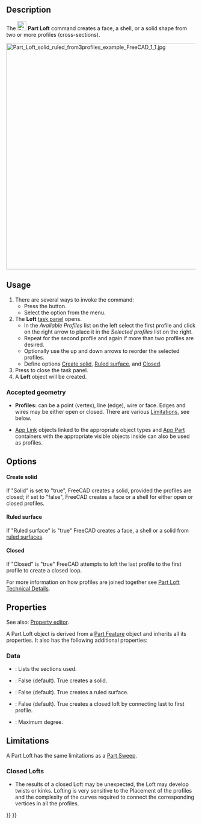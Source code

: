 <languages/>
<translate>

<!--T:32-->
{{Docnav
|[[Part_RuledSurface|RuledSurface]]
|[[Part_Sweep|Sweep]]
|[[Part_Workbench|Part]]
|IconL=Part_RuledSurface.svg
|IconR=Part_Sweep.svg
|IconC=Workbench_Part.svg
}}

<!--T:2-->
{{GuiCommand
|Name=Part Loft
|MenuLocation=Part → Loft...
|Workbenches=[[Part_Workbench|Part]]
|Version=0.13
|SeeAlso=[[Part_Sweep|Part Sweep]]
}}

==Description== <!--T:44-->

<!--T:45-->
The [[Image:Part_Loft.svg|24px]] '''Part Loft''' command creates a face, a shell, or a solid shape from two or more profiles (cross-sections).

</translate>
[[File:Part_Loft_solid_ruled_from3profiles_example_FreeCAD_1_1.jpg|600px]]
<translate>
<!--T:61-->
{{Caption|Loft from three profiles which are two [[Part_Circle|Part Circles]] and one [[Part_Ellipse|Part Ellipse]]. Parameters are Solid "True" and Ruled "True".}}

==Usage== <!--T:46-->

<!--T:47-->
# There are several ways to invoke the command:
#* Press the {{Button|[[Image:Part_Loft.svg|16px]] [[Part_Loft|Loft...]]}} button.
#* Select the {{MenuCommand|Part → [[Image:Part_Loft.svg|16px]] Loft...}} option from the menu.
# The '''Loft''' [[Task_panel|task panel]] opens.
#* In the ''Available Profiles'' list on the left select the first profile and click on the right arrow to place it in the ''Selected profiles'' list on the right.
#* Repeat for the second profile and again if more than two profiles are desired.
#* Optionally use the up and down arrows to reorder the selected profiles.
#* Define options [[#Data|Create solid]], [[#Data|Ruled surface]], and [[#Data|Closed]].
# Press {{Button|OK}} to close the task panel.
# A '''Loft''' object will be created.

===Accepted geometry=== <!--T:48-->

<!--T:3-->
* '''Profiles:''' can be a point (vertex), line (edge), wire or face. Edges and wires may be either open or closed. There are various [[#Limitations|Limitations]], see below.

<!--T:38-->
* [[App_Link|App Link]] objects linked to the appropriate object types and [[App_Part|App Part]] containers with the appropriate visible objects inside can also be used as profiles. {{Version|0.20}}

==Options== <!--T:60-->

====Create solid==== <!--T:55-->

<!--T:6-->
If "Solid" is set to "true", FreeCAD creates a solid, provided the profiles are closed; if set to "false", FreeCAD creates a face or a shell for either open or closed profiles.

====Ruled surface==== <!--T:56-->

<!--T:5-->
If "Ruled surface" is "true" FreeCAD creates a face, a shell or a solid from [https://en.wikipedia.org/wiki/Ruled_surface ruled surfaces].

====Closed==== <!--T:57-->

<!--T:7-->
If "Closed" is "true" FreeCAD attempts to loft the last profile to the first profile to create a closed loop.  

<!--T:29-->
For more information on how profiles are joined together see [[Part_Loft_Technical_Details|Part Loft Technical Details]].

==Properties== <!--T:49-->

<!--T:50-->
See also: [[Property_editor|Property editor]].

<!--T:51-->
A Part Loft object is derived from a [[Part_Feature|Part Feature]] object and inherits all its properties. It also has the following additional properties:

===Data=== <!--T:52-->

<!--T:53-->
{{TitleProperty|Loft}}

<!--T:54-->
* {{PropertyData|Sections|LinkList}}: Lists the sections used.
* {{PropertyData|Solid|Bool}}: False (default). True creates a solid.
* {{PropertyData|Ruled|Bool}}: False (default). True creates a ruled surface.
* {{PropertyData|Closed|Bool}}: False (default). True creates a closed loft by connecting last to first profile.
* {{PropertyData|Max Degree|IntegerConstraint}}: Maximum degree.

==Limitations== <!--T:39-->

<!--T:58-->
A Part Loft has the same limitations as a [[Part_Sweep#Limitations|Part Sweep]].

=== Closed Lofts === <!--T:59-->

<!--T:10-->
* The results of a closed Loft may be unexpected, the Loft may develop twists or kinks. Lofting is very sensitive to the Placement of the profiles and the complexity of the curves required to connect the corresponding vertices in all the profiles.


<!--T:33-->
{{Docnav
|[[Part_RuledSurface|RuledSurface]]
|[[Part_Sweep|Sweep]]
|[[Part_Workbench|Part]]
|IconL=Part_RuledSurface.svg
|IconR=Part_Sweep.svg
|IconC=Workbench_Part.svg
}}

</translate>
{{Part Tools navi{{#translation:}}}}
{{Userdocnavi{{#translation:}}}}
